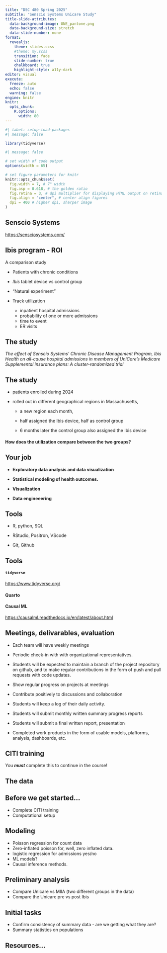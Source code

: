 ```yaml
---
title: "DSC 480 Spring 2025"
subtitle: "Senscio Systems Unicare Study"
title-slide-attributes:
  data-background-image: UNE_pantone.png
  data-background-size: stretch
  data-slide-number: none
format:
  revealjs:
    theme: slides.scss
    #theme: my.scss
    transition: fade
    slide-number: true
    chalkboard: true
    highlight-style: a11y-dark
editor: visual
execute:
  freeze: auto
  echo: false
  warning: false
engine: knitr
knitr:
  opts_chunk:
    R.options:
      width: 80
---
```


```r
#| label: setup-load-packages
#| message: false

library(tidyverse)

#| message: false

# set width of code output
options(width = 65)

# set figure parameters for knitr
knitr::opts_chunk$set(
  fig.width = 7, # 7" width
  fig.asp = 0.618, # the golden ratio
  fig.retina = 3, # dpi multiplier for displaying HTML output on retina
  fig.align = "center", # center align figures
  dpi = 400 # higher dpi, sharper image
)
```

## Senscio Systems

<https://sensciosystems.com/>

## Ibis program - ROI

A comparison study

-   Patients with chronic conditions

-   *Ibis* tablet device vs control group

-   "Natural experiment"

-   Track utilization

    -   inpatient hospital admissions
    -   probability of one or more admissions
    -   time to event
    -   ER visits

## The study

<div>

*The effect of Senscio Systems' Chronic Disease Management Program, Ibis Health on all-cause hospital admissions in members of UniCare's Medicare Supplemental insurance plans: A cluster-randomized trial*

</div>

### 

## The study

-   patients enrolled during 2024

-   rolled out in different geographical regions in Massachusetts,

    -   a new region each month,

    -   half assigned the Ibis device, half as control group

    -   6 months later the control group also assigned the Ibis device

#### How does the utilization compare between the two groups?

## Your job

-   **Exploratory data analysis and data visualization**

-   **Statistical modeling of health outcomes.**

-   **Visualization**

-   **Data engineeering**

## Tools

-   R, python, SQL

-   RStudio, Positron, VScode

-   Git, Github

## Tools

#### `tidyverse`

<https://www.tidyverse.org/>

#### Quarto

#### Causal ML

<https://causalml.readthedocs.io/en/latest/about.html>

## Meetings, delivarables, evaluation

-   Each team will have weekly meetings

-   Periodic check-in with with organizational representatives.

-   Students will be expected to maintain a branch of the project repository on github, and to make regular contributions in the form of push and pull requests with code updates.

-   Show regular progress on projects at meetings

-   Contribute positively to discussions and collaboration

-   Students will keep a log of their daily activity.

-   Students will submit monthly written summary progress reports

-   Students will submit a final written report, presentation

-   Completed work products in the form of usable models, plaftorms, analysis, dashboards, etc.

## CITI training

You ***must*** complete this to continue in the course!

## The data

## Before we get started...

-   Complete CITI training
-   Computational setup

## Modeling

-   Poisson regression for count data
-   Zero-inflated poisson for, well, zero inflated data.
-   logistic regression for admissions yes/no
-   ML models?
-   Causal inference methods.

## Preliminary analysis

-   Compare Unicare vs MIIA (two different groups in the data)
-   Compare the Unicare pre vs post Ibis

## Initial tasks

-   Confirm consistency of summary data - are we getting what they are?
-   Summary statistics on populations

## Resources...
